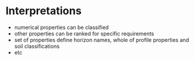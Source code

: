 # Interpretations

- numerical properties can be classified
- other properties can be ranked for specific requirements
- set of properties define horizon names, whole of profile properties and soil classifications
- etc
